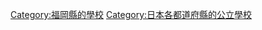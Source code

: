 {{日本行政區劃分類導航|的公立學校|top=日本各都道府縣的公立學校}}

[[Category:福岡縣的學校|Category:福岡縣的學校]]
[[Category:日本各都道府縣的公立學校|Category:日本各都道府縣的公立學校]]